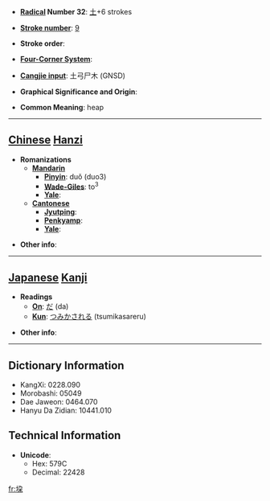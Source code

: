 * '''[[Wiktionary:Chinese radical index| Radical]] Number 32''': [[Wiktionary:Chinese radical index 土|土]]+6 strokes

* '''[[Wiktionary:Chinese total strokes index|Stroke number]]''': [[Wiktionary:Chinese total strokes index 9|9]]

* '''Stroke order''': 

* '''[[Wiktionary:Chinese four corner index|Four-Corner System]]''': 

* '''[[Wiktionary:Chinese Cangjie index|Cangjie input]]''': 土弓尸木 (GNSD)

* '''Graphical Significance and Origin''': 

* '''Common Meaning''': heap

----

== [[Chinese]] [[Hanzi]] ==

* '''Romanizations'''
** '''[[Mandarin]]'''
*** '''[[Pinyin]]''': duǒ (duo3)
*** '''[[Wade-Giles]]''': to<sup>3</sup>
*** '''[[Yale]]''': 
** '''[[Cantonese]]'''
*** '''[[Jyutping]]''':
*** '''[[Penkyamp]]''': 
*** '''[[Yale]]''': 

* '''Other info''': 

----

== [[Japanese]] [[Kanji]] ==

* '''Readings'''
** '''[[On]]''': [[だ]] (da)
** '''[[Kun]]''': [[つみかされる]] (tsumikasareru)

* '''Other info''':  

----

== Dictionary Information ==

* KangXi: 0228.090
* Morobashi: 05049
* Dae Jaweon: 0464.070
* Hanyu Da Zidian: 10441.010

== Technical Information ==

* '''Unicode''':
** Hex: 579C
** Decimal: 22428

[[fr:垜]]